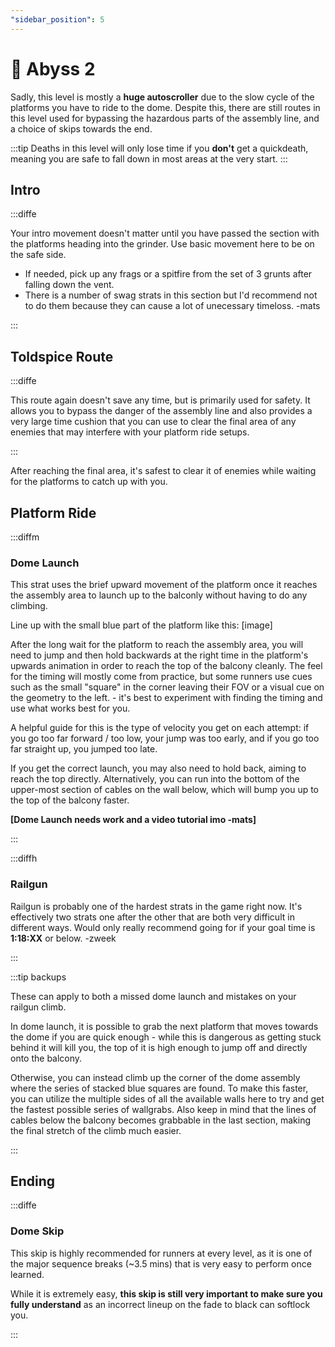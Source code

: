 ```yaml
---
"sidebar_position": 5
---
```



# 🐌 Abyss 2

Sadly, this level is mostly a **huge autoscroller** due to the slow cycle of the platforms you have to ride to the dome. Despite this, there are still routes in this level used for bypassing the hazardous parts of the assembly line, and a choice of skips towards the end.

:::tip 
Deaths in this level will only lose time if you **don't** get a quickdeath, meaning you are safe to fall down in most areas at the very start.
:::

## Intro

:::diffe

Your intro movement doesn't matter until you have passed the section with the platforms heading into the grinder. Use basic movement here to be on the safe side.

<YouTube youTubeId="vngsLWxwGPI"/>

- If needed, pick up any frags or a spitfire from the set of 3 grunts after falling down the vent.
- There is a number of swag strats in this section but I'd recommend not to do them because they can cause a lot of unecessary timeloss. -mats

:::


## Toldspice Route

:::diffe

This route again doesn't save any time, but is primarily used for safety. It allows you to bypass the danger of the assembly line and also provides a very large time cushion that you can use to clear the final area of any enemies that may interfere with your platform ride setups.

<YouTube youTubeId="0QFwhNnM7yo"/>

:::

After reaching the final area, it's safest to clear it of enemies while waiting for the platforms to catch up with you. 


## Platform Ride

:::diffm

### Dome Launch
This strat uses the brief upward movement of the platform once it reaches the assembly area to launch up to the balconly without having to do any climbing.

Line up with the small blue part of the platform like this: [image]

After the long wait for the platform to reach the assembly area, you will need to jump and then hold backwards at the right time in the platform's upwards animation in order to reach the top of the balcony cleanly.
The feel for the timing will mostly come from practice, but some runners use cues such as the small "square" in the corner leaving their FOV or a visual cue on the geometry to the left. - it's best to experiment with finding the timing and use what works best for you.

A helpful guide for this is the type of velocity you get on each attempt: if you go too far forward / too low, your jump was too early, and if you go too far straight up, you jumped too late. 

If you get the correct launch, you may also need to hold back, aiming to reach the top directly. Alternatively, you can run into the bottom of the upper-most section of cables on the wall below, which will bump you up to the top of the balcony faster.


**[Dome Launch needs work and a video tutorial imo -mats]**

:::



:::diffh

### Railgun
<YouTube youTubeId="ygx51yfHxbE" />

Railgun is probably one of the hardest strats in the game right now. It's effectively two strats one after the other that are both very difficult in different ways. Would only really recommend going for if your goal time is **1:18:XX** or below.
-zweek

:::


:::tip backups

These can apply to both a missed dome launch and mistakes on your railgun climb.

In dome launch, it is possible to grab the next platform that moves towards the dome if you are quick enough - while this is dangerous as getting stuck behind it will kill you, the top of it is high enough to jump off and directly onto the balcony.

Otherwise, you can instead climb up the corner of the dome assembly where the series of stacked blue squares are found. To make this faster, you can utilize the multiple sides of all the available walls here to try and get the fastest possible series of wallgrabs. Also keep in mind that the lines of cables below the balcony becomes grabbable in the last section, making the final stretch of the climb much easier.

:::


## Ending


:::diffe

### Dome Skip
This skip is highly recommended for runners at every level, as it is one of the major sequence breaks (~3.5 mins) that is very easy to perform once learned.

While it is extremely easy, **this skip is still very important to make sure you fully understand** as an incorrect lineup on the fade to black can softlock you.

<YouTube youTubeId="aXcW2WQ4300"/>

:::